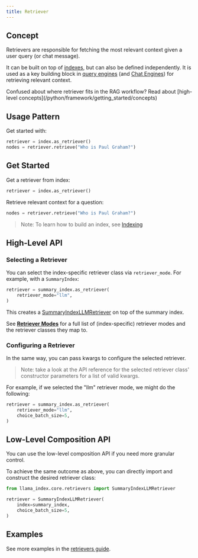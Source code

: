 ```yaml
---
title: Retriever
---
```


## Concept

Retrievers are responsible for fetching the most relevant context given a user query (or chat message).

It can be built on top of [indexes](/python/framework/module_guides/indexing), but can also be defined independently.
It is used as a key building block in [query engines](/python/framework/module_guides/deploying/query_engine) (and [Chat Engines](/python/framework/module_guides/deploying/chat_engines)) for retrieving relevant context.

<Aside type="tip">
  Confused about where retriever fits in the RAG workflow? Read about
  [high-level concepts](/python/framework/getting_started/concepts)
</Aside>

## Usage Pattern

Get started with:

```python
retriever = index.as_retriever()
nodes = retriever.retrieve("Who is Paul Graham?")
```

## Get Started

Get a retriever from index:

```python
retriever = index.as_retriever()
```

Retrieve relevant context for a question:

```python
nodes = retriever.retrieve("Who is Paul Graham?")
```

> Note: To learn how to build an index, see [Indexing](/python/framework/module_guides/indexing)

## High-Level API

### Selecting a Retriever

You can select the index-specific retriever class via `retriever_mode`.
For example, with a `SummaryIndex`:

```python
retriever = summary_index.as_retriever(
    retriever_mode="llm",
)
```

This creates a [SummaryIndexLLMRetriever](/python/framework/api_reference/retrievers/summary) on top of the summary index.

See [**Retriever Modes**](/python/framework/module_guides/querying/retriever/retriever_modes) for a full list of (index-specific) retriever modes
and the retriever classes they map to.

### Configuring a Retriever

In the same way, you can pass kwargs to configure the selected retriever.

> Note: take a look at the API reference for the selected retriever class' constructor parameters for a list of valid kwargs.

For example, if we selected the "llm" retriever mode, we might do the following:

```python
retriever = summary_index.as_retriever(
    retriever_mode="llm",
    choice_batch_size=5,
)
```

## Low-Level Composition API

You can use the low-level composition API if you need more granular control.

To achieve the same outcome as above, you can directly import and construct the desired retriever class:

```python
from llama_index.core.retrievers import SummaryIndexLLMRetriever

retriever = SummaryIndexLLMRetriever(
    index=summary_index,
    choice_batch_size=5,
)
```

## Examples

See more examples in the [retrievers guide](/python/framework/module_guides/querying/retriever/retrievers).
